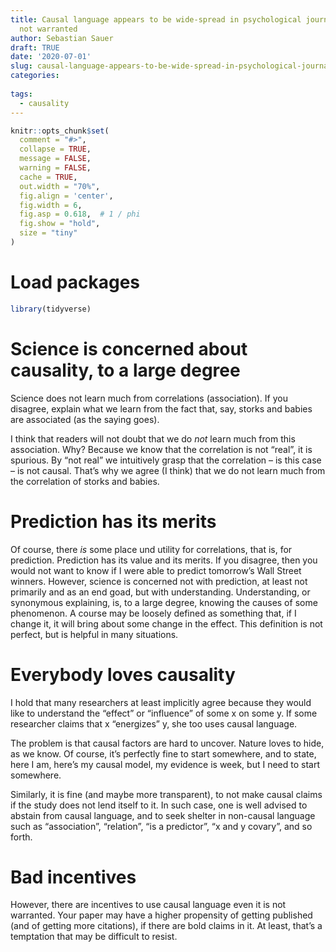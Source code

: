 ```yaml
---
title: Causal language appears to be wide-spread in psychological journals, even if
  not warranted
author: Sebastian Sauer
draft: TRUE
date: '2020-07-01'
slug: causal-language-appears-to-be-wide-spread-in-psychological-journals-even-if-not-warranted
categories:
  
tags:
  - causality
---
```




```r
knitr::opts_chunk$set(
  comment = "#>",
  collapse = TRUE,
  message = FALSE,
  warning = FALSE,
  cache = TRUE,
  out.width = "70%",
  fig.align = 'center',
  fig.width = 6,
  fig.asp = 0.618,  # 1 / phi
  fig.show = "hold",
  size = "tiny"
)
```



# Load packages

```r
library(tidyverse)
```


# Science is concerned about causality, to a large degree


Science does not learn much from correlations (association). If you disagree, 
explain what we learn from the fact that, say, storks and babies are associated (as the saying goes).

I think that readers will not doubt that we do *not* learn much from this association. Why?
Because we know that the correlation is not "real", it is spurious. 
By "not real" we intuitively grasp that the correlation -- is this case -- is not causal.
That's why we agree (I think) that we do not learn much from the correlation of storks and babies.


# Prediction has its merits

Of course, there *is* some place und utility for correlations, that is, for prediction. 
Prediction has its value and its merits. 
If you disagree, then you would not want to know if I were able to predict tomorrow's Wall Street winners.
However, science is concerned not with prediction, at least not primarily and as an end goad, but with understanding.
Understanding, or synonymous explaining, is, to a large degree, knowing the causes of some phenomenon.
A course may be loosely defined as something that, if I change it, it will bring about some change in the effect.
This definition is not perfect, but is helpful in many situations.




# Everybody loves causality 

I hold that many researchers at least implicitly agree because they would like to understand the "effect" or "influence" of some x on some y. If some researcher claims that x "energizes" y, she too uses causal language.

The problem is that causal factors are hard to uncover.
Nature loves to hide, as we know.
Of course, it's perfectly fine to start somewhere,
and to state, here I am, here's my causal model, 
my evidence is week, but I need to start somewhere.

Similarly, it is fine (and maybe more transparent),
to not make causal claims if the study does not lend itself to it.
In such case, one is well advised to abstain from causal language,
and to seek shelter in non-causal language such as "association", "relation", "is a predictor", "x and y covary", 
and so forth.


# Bad incentives

However, there are incentives to use causal language even it is not warranted.
Your paper may have a higher propensity of getting published (and of getting more citations),
if there are bold claims in it.
At least, that's a temptation that may be difficult to resist.


